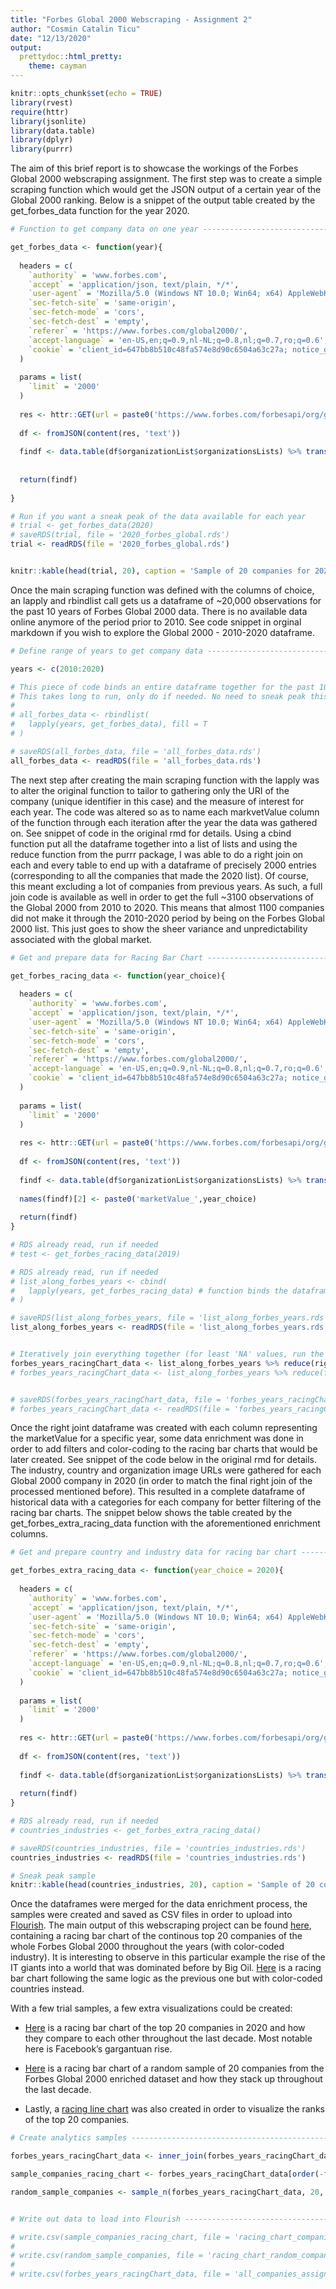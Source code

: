 ```yaml
---
title: "Forbes Global 2000 Webscraping - Assignment 2"
author: "Cosmin Catalin Ticu"
date: "12/13/2020"
output:   
  prettydoc::html_pretty:
    theme: cayman
---
```


```r
knitr::opts_chunk$set(echo = TRUE)
library(rvest)
require(httr)
library(jsonlite)
library(data.table)
library(dplyr)
library(purrr)
```

The aim of this brief report is to showcase the workings of the Forbes Global 2000 webscraping assignment. The first step was to create a simple scraping function which would get the JSON output of a certain year of the Global 2000 ranking. Below is a snippet of the output table created by the get_forbes_data function for the year 2020.

```r
# Function to get company data on one year --------------------------------

get_forbes_data <- function(year){
  
  headers = c(
    `authority` = 'www.forbes.com',
    `accept` = 'application/json, text/plain, */*',
    `user-agent` = 'Mozilla/5.0 (Windows NT 10.0; Win64; x64) AppleWebKit/537.36 (KHTML, like Gecko) Chrome/87.0.4280.88 Safari/537.36',
    `sec-fetch-site` = 'same-origin',
    `sec-fetch-mode` = 'cors',
    `sec-fetch-dest` = 'empty',
    `referer` = 'https://www.forbes.com/global2000/',
    `accept-language` = 'en-US,en;q=0.9,nl-NL;q=0.8,nl;q=0.7,ro;q=0.6',
    `cookie` = 'client_id=647bb8b510c48fa574e8d90c6504a63c27a; notice_gdpr_prefs=0,1,2:1a8b5228dd7ff0717196863a5d28ce6c; notice_preferences=2:1a8b5228dd7ff0717196863a5d28ce6c; _cb_ls=1; _cb=DRZrudBn4kTnlNJhs; _ga=GA1.2.1949116926.1590076935; __qca=P0-1353362192-1590076935949; _sp_id.986d=62222acfa7daaf29.1590076947.1.1590076947.1590076947.95197e53-9c63-4ac1-8fcd-e7af1a3a90ed; xdibx=N4Ig-mBGAeDGCuAnRIBcoAOGAuBnNAjAKwCcADGQOyVkEAcAbCXQDQgYBusAdtmgMxtc-VMXJUm.SkQAsRNp1w8-qQSERIANmhAALbNgy5UAehMB3SwDoA5gHs7NzQFMrsOwFsTINpq06TXABLbGdcEw9YAGsg7lxnAE8TACZafhMqFOSTSCCbAFoAEwBDbGL84u5izQTsINhcCu5C.OxdZ3yAM3hsJA67TvyPYsQo5zruAtxqsJMAYgJYAhJIQpk5IjpKHxBNPEJSCmpaRmYAXzYIGAxEZw40UBKEkQBtMSPJaRk6AF0L8Cg0Duzl4ImA.yucCChR0ZCIcNgJAYBHyMkKTFRJRkFTInToXVg.DonUg0kohUo5XeEhI.AYREoJBAZyAA; global_ad_params=%7B%7D; _fbp=fb.1.1605636636370.1262455748; __pnahc=0; crdl_forbes-liveaID=anonimE51xjoe3Tw0agQZFs6Fg; __tbc=%7Bjzx%7DIFcj-ZhxuNCMjI4-mDfH1CHTvL0kM8d1ab-adQgGNVqzJhRJrPOfki8Uo7zMn7aS_UL_VMD3Cf_r1iiBnxs3AJL9UCjSeEjl4C4rfTZVk8nat3iND8BKF1_5vNQWEzEV3E9l5ifC0NcYbET3aSZxuA; __pat=-18000000; gaWelcomPageTracked=true; notice_behavior=expressed,eu; __aaxsc=0; AMP_TOKEN=%24NOT_FOUND; _gid=GA1.2.43326704.1607770680; rbzid=H714dWPhsfoL6pnOp0LYW+5hhxDAkzHYXnYK9hDGPopzUEuKVIjeza+chqWzKtYbx219oNlZ0tDHyGyyDvy4mE4afTFJ1aQHq8QvHzIPhq/7/vdeuDYX3nGDfFqmrjE769OYyfZ0TJFFH4BBM/468+HP+t3vK6XgvxeaXcV1+6FnkQ17IWP+epxfXAKenPaFmvys80CIIuAqAa0V44bUwvjW+3HvcHt0vlK7Dz/ujKU65s+agFerSV2CyULK5LVRmppaXnIXyJHp7MkrMFK/mQ==; rbzsessionid=255e2d0fd7c973e24deefaee113d0b1c; _cb_svref=null; __gads=ID=7bf153004501cb72:T=1607770730:R:S=ALNI_MbfwjnkkDJ88jUiBs-vUe851_1k9g; aasd=2%7C1607770679880; _dc_gtm_UA-5883199-3=1; _gat_UA-5883199-3=1; __pvi=%7B%22id%22%3A%22v-2020-12-12-12-58-00-193-Nt2ZQlcFqpqljQrK-ae1c1dcf203be31b4dbc42657e81bf7e%22%2C%22domain%22%3A%22.forbes.com%22%2C%22time%22%3A1607770746128%7D; __adblocker=false; xbc=%7Bjzx%7DKdQdrBxJ3eczRFL5k3BVTghnCXYsqI3yMu3H3SVN1DtrlLuSvyYEc4SMBqlsNDAT7w6lTPpGwdl5vp-H2szndAlCMRzmz0W95t7m5VeT56lcLdhT5VORB_KNB5IlreZrTO9OY2pFNYOyMaZ74b2pzRjYPG-FoRMuY1jXlYqOM8hTluf3MXvFNPTRbN47P0bKpnb0U6GT3w-UXsXgyVZPGm7THSKXBVuzcAiG9w5zHrsiQNiN0oDLjVUqSm8GI_ZTzQ6g-58hNU48OUcziCcsWMcAsodzh98W7RWGjgJov7fZVfjxKTqzNyiAtlpKft_-; _chartbeat2=.1590076934733.1607770749770.0000000000000001.Bv_jvLCsgxBgBrES30BYKLrsa451G.2; QSI_HistorySession=https%3A%2F%2Fwww.forbes.com%2Fglobal2000%2F%237ac9a205335d~1607770684517%7Chttps%3A%2F%2Fwww.forbes.com%2Fglobal2000%2F%23295aa3b7335d~1607770749825; _chartbeat4=t=qJcC1KrFWu5aWrqDdNx7QptOT4&E=5&x=0&c=0.16&y=11294&w=1010; session_depth=www.forbes.com%3D3%7C462705817%3D3%7C383070046%3D3%7C823003578%3D3%7C659093976%3D3%7C218291818%3D3; mnet_session_depth=3%7C1607770679072'
  )
  
  params = list(
    `limit` = '2000'
  )
  
  res <- httr::GET(url = paste0('https://www.forbes.com/forbesapi/org/global2000/',year,'/position/true.json'), httr::add_headers(.headers=headers), query = params)
    
  df <- fromJSON(content(res, 'text'))
    
  findf <- data.table(df$organizationList$organizationsLists) %>% transmute(organization.name, industry, country, 
                                                                        revenue, profits, assets, marketValue, yearFounded)
  
  return(findf)
  
}

# Run if you want a sneak peak of the data available for each year
# trial <- get_forbes_data(2020)
# saveRDS(trial, file = '2020_forbes_global.rds')
trial <- readRDS(file = '2020_forbes_global.rds')


knitr::kable(head(trial, 20), caption = 'Sample of 20 companies for 2020 data')
```

Once the main scraping function was defined with the columns of choice, an lapply and rbindlist call gets us a dataframe of ~20,000 observations for the past 10 years of Forbes Global 2000 data. There is no available data online anymore of the period prior to 2010. See code snippet in orginal markdown if you wish to explore the Global 2000 - 2010-2020 dataframe.

```r
# Define range of years to get company data -------------------------------

years <- c(2010:2020)

# This piece of code binds an entire dataframe together for the past 10 years which results in ~20,000 observations. 
# This takes long to run, only do if needed. No need to sneak peak this one.
#
# all_forbes_data <- rbindlist(
#   lapply(years, get_forbes_data), fill = T
# )

# saveRDS(all_forbes_data, file = 'all_forbes_data.rds')
all_forbes_data <- readRDS(file = 'all_forbes_data.rds')
```

The next step after creating the main scraping function with the lapply was to alter the original function to tailor to gathering only the URI of the company (unique identifier in this case) and the measure of interest for each year. The code was altered so as to name each markvetValue column of the function through each iteration after the year the data was gathered on. See snippet of code in the original rmd for details. Using a cbind function put all the dataframe together into a list of lists and using the reduce function from the purrr package, I was able to do a right join on each and every table to end up with a dataframe of precisely 2000 entries (corresponding to all the companies that made the 2020 list). Of course, this meant excluding a lot of companies from previous years. As such, a full join code is available as well in order to get the full ~3100 observations of the Global 2000 from 2010 to 2020. This means that almost 1100 companies did not make it through the 2010-2020 period by being on the Forbes Global 2000 list. This just goes to show the sheer variance and unpredictability associated with the global market.

```r
# Get and prepare data for Racing Bar Chart -------------------------------

get_forbes_racing_data <- function(year_choice){
  
  headers = c(
    `authority` = 'www.forbes.com',
    `accept` = 'application/json, text/plain, */*',
    `user-agent` = 'Mozilla/5.0 (Windows NT 10.0; Win64; x64) AppleWebKit/537.36 (KHTML, like Gecko) Chrome/87.0.4280.88 Safari/537.36',
    `sec-fetch-site` = 'same-origin',
    `sec-fetch-mode` = 'cors',
    `sec-fetch-dest` = 'empty',
    `referer` = 'https://www.forbes.com/global2000/',
    `accept-language` = 'en-US,en;q=0.9,nl-NL;q=0.8,nl;q=0.7,ro;q=0.6',
    `cookie` = 'client_id=647bb8b510c48fa574e8d90c6504a63c27a; notice_gdpr_prefs=0,1,2:1a8b5228dd7ff0717196863a5d28ce6c; notice_preferences=2:1a8b5228dd7ff0717196863a5d28ce6c; _cb_ls=1; _cb=DRZrudBn4kTnlNJhs; _ga=GA1.2.1949116926.1590076935; __qca=P0-1353362192-1590076935949; _sp_id.986d=62222acfa7daaf29.1590076947.1.1590076947.1590076947.95197e53-9c63-4ac1-8fcd-e7af1a3a90ed; xdibx=N4Ig-mBGAeDGCuAnRIBcoAOGAuBnNAjAKwCcADGQOyVkEAcAbCXQDQgYBusAdtmgMxtc-VMXJUm.SkQAsRNp1w8-qQSERIANmhAALbNgy5UAehMB3SwDoA5gHs7NzQFMrsOwFsTINpq06TXABLbGdcEw9YAGsg7lxnAE8TACZafhMqFOSTSCCbAFoAEwBDbGL84u5izQTsINhcCu5C.OxdZ3yAM3hsJA67TvyPYsQo5zruAtxqsJMAYgJYAhJIQpk5IjpKHxBNPEJSCmpaRmYAXzYIGAxEZw40UBKEkQBtMSPJaRk6AF0L8Cg0Duzl4ImA.yucCChR0ZCIcNgJAYBHyMkKTFRJRkFTInToXVg.DonUg0kohUo5XeEhI.AYREoJBAZyAA; global_ad_params=%7B%7D; _fbp=fb.1.1605636636370.1262455748; __pnahc=0; crdl_forbes-liveaID=anonimE51xjoe3Tw0agQZFs6Fg; __tbc=%7Bjzx%7DIFcj-ZhxuNCMjI4-mDfH1CHTvL0kM8d1ab-adQgGNVqzJhRJrPOfki8Uo7zMn7aS_UL_VMD3Cf_r1iiBnxs3AJL9UCjSeEjl4C4rfTZVk8nat3iND8BKF1_5vNQWEzEV3E9l5ifC0NcYbET3aSZxuA; __pat=-18000000; gaWelcomPageTracked=true; notice_behavior=expressed,eu; __aaxsc=0; AMP_TOKEN=%24NOT_FOUND; _gid=GA1.2.43326704.1607770680; rbzid=H714dWPhsfoL6pnOp0LYW+5hhxDAkzHYXnYK9hDGPopzUEuKVIjeza+chqWzKtYbx219oNlZ0tDHyGyyDvy4mE4afTFJ1aQHq8QvHzIPhq/7/vdeuDYX3nGDfFqmrjE769OYyfZ0TJFFH4BBM/468+HP+t3vK6XgvxeaXcV1+6FnkQ17IWP+epxfXAKenPaFmvys80CIIuAqAa0V44bUwvjW+3HvcHt0vlK7Dz/ujKU65s+agFerSV2CyULK5LVRmppaXnIXyJHp7MkrMFK/mQ==; rbzsessionid=255e2d0fd7c973e24deefaee113d0b1c; _cb_svref=null; __gads=ID=7bf153004501cb72:T=1607770730:R:S=ALNI_MbfwjnkkDJ88jUiBs-vUe851_1k9g; aasd=2%7C1607770679880; _dc_gtm_UA-5883199-3=1; _gat_UA-5883199-3=1; __pvi=%7B%22id%22%3A%22v-2020-12-12-12-58-00-193-Nt2ZQlcFqpqljQrK-ae1c1dcf203be31b4dbc42657e81bf7e%22%2C%22domain%22%3A%22.forbes.com%22%2C%22time%22%3A1607770746128%7D; __adblocker=false; xbc=%7Bjzx%7DKdQdrBxJ3eczRFL5k3BVTghnCXYsqI3yMu3H3SVN1DtrlLuSvyYEc4SMBqlsNDAT7w6lTPpGwdl5vp-H2szndAlCMRzmz0W95t7m5VeT56lcLdhT5VORB_KNB5IlreZrTO9OY2pFNYOyMaZ74b2pzRjYPG-FoRMuY1jXlYqOM8hTluf3MXvFNPTRbN47P0bKpnb0U6GT3w-UXsXgyVZPGm7THSKXBVuzcAiG9w5zHrsiQNiN0oDLjVUqSm8GI_ZTzQ6g-58hNU48OUcziCcsWMcAsodzh98W7RWGjgJov7fZVfjxKTqzNyiAtlpKft_-; _chartbeat2=.1590076934733.1607770749770.0000000000000001.Bv_jvLCsgxBgBrES30BYKLrsa451G.2; QSI_HistorySession=https%3A%2F%2Fwww.forbes.com%2Fglobal2000%2F%237ac9a205335d~1607770684517%7Chttps%3A%2F%2Fwww.forbes.com%2Fglobal2000%2F%23295aa3b7335d~1607770749825; _chartbeat4=t=qJcC1KrFWu5aWrqDdNx7QptOT4&E=5&x=0&c=0.16&y=11294&w=1010; session_depth=www.forbes.com%3D3%7C462705817%3D3%7C383070046%3D3%7C823003578%3D3%7C659093976%3D3%7C218291818%3D3; mnet_session_depth=3%7C1607770679072'
  )
  
  params = list(
    `limit` = '2000'
  )
  
  res <- httr::GET(url = paste0('https://www.forbes.com/forbesapi/org/global2000/',year_choice,'/position/true.json'), httr::add_headers(.headers=headers), query = params)
  
  df <- fromJSON(content(res, 'text'))
  
  findf <- data.table(df$organizationList$organizationsLists) %>% transmute(uri, marketValue)
  
  names(findf)[2] <- paste0('marketValue_',year_choice)
  
  return(findf)  
}

# RDS already read, run if needed
# test <- get_forbes_racing_data(2019)

# RDS already read, run if needed
# list_along_forbes_years <- cbind(
#   lapply(years, get_forbes_racing_data) # function binds the dataframes together in one large list of lists
# )

# saveRDS(list_along_forbes_years, file = 'list_along_forbes_years.rds')
list_along_forbes_years <- readRDS(file = 'list_along_forbes_years.rds')


# Iteratively join everything together (for least 'NA' values, run the right_join)
forbes_years_racingChart_data <- list_along_forbes_years %>% reduce(right_join, by = c("uri") )
# forbes_years_racingChart_data <- list_along_forbes_years %>% reduce(full_join, by = c("uri") )


# saveRDS(forbes_years_racingChart_data, file = 'forbes_years_racingChart_data.rds')
# forbes_years_racingChart_data <- readRDS(file = 'forbes_years_racingChart_data.rds')

```

Once the right joint dataframe was created with each column representing the marketValue for a specific year, some data enrichment was done in order to add filters and color-coding to the racing bar charts that would be later created. See snippet of the code below in the original rmd for details. The industry, country and organization image URLs were gathered for each Global 2000 company in 2020 (in order to match the final right join of the processed mentioned before). This resulted in a complete dataframe of historical data with a categories for each company for better filtering of the racing bar charts. The snippet below shows the table created by the get_forbes_extra_racing_data function with the aforementioned enrichment columns.

```r
# Get and prepare country and industry data for racing bar chart ----------

get_forbes_extra_racing_data <- function(year_choice = 2020){
  
  headers = c(
    `authority` = 'www.forbes.com',
    `accept` = 'application/json, text/plain, */*',
    `user-agent` = 'Mozilla/5.0 (Windows NT 10.0; Win64; x64) AppleWebKit/537.36 (KHTML, like Gecko) Chrome/87.0.4280.88 Safari/537.36',
    `sec-fetch-site` = 'same-origin',
    `sec-fetch-mode` = 'cors',
    `sec-fetch-dest` = 'empty',
    `referer` = 'https://www.forbes.com/global2000/',
    `accept-language` = 'en-US,en;q=0.9,nl-NL;q=0.8,nl;q=0.7,ro;q=0.6',
    `cookie` = 'client_id=647bb8b510c48fa574e8d90c6504a63c27a; notice_gdpr_prefs=0,1,2:1a8b5228dd7ff0717196863a5d28ce6c; notice_preferences=2:1a8b5228dd7ff0717196863a5d28ce6c; _cb_ls=1; _cb=DRZrudBn4kTnlNJhs; _ga=GA1.2.1949116926.1590076935; __qca=P0-1353362192-1590076935949; _sp_id.986d=62222acfa7daaf29.1590076947.1.1590076947.1590076947.95197e53-9c63-4ac1-8fcd-e7af1a3a90ed; xdibx=N4Ig-mBGAeDGCuAnRIBcoAOGAuBnNAjAKwCcADGQOyVkEAcAbCXQDQgYBusAdtmgMxtc-VMXJUm.SkQAsRNp1w8-qQSERIANmhAALbNgy5UAehMB3SwDoA5gHs7NzQFMrsOwFsTINpq06TXABLbGdcEw9YAGsg7lxnAE8TACZafhMqFOSTSCCbAFoAEwBDbGL84u5izQTsINhcCu5C.OxdZ3yAM3hsJA67TvyPYsQo5zruAtxqsJMAYgJYAhJIQpk5IjpKHxBNPEJSCmpaRmYAXzYIGAxEZw40UBKEkQBtMSPJaRk6AF0L8Cg0Duzl4ImA.yucCChR0ZCIcNgJAYBHyMkKTFRJRkFTInToXVg.DonUg0kohUo5XeEhI.AYREoJBAZyAA; global_ad_params=%7B%7D; _fbp=fb.1.1605636636370.1262455748; __pnahc=0; crdl_forbes-liveaID=anonimE51xjoe3Tw0agQZFs6Fg; __tbc=%7Bjzx%7DIFcj-ZhxuNCMjI4-mDfH1CHTvL0kM8d1ab-adQgGNVqzJhRJrPOfki8Uo7zMn7aS_UL_VMD3Cf_r1iiBnxs3AJL9UCjSeEjl4C4rfTZVk8nat3iND8BKF1_5vNQWEzEV3E9l5ifC0NcYbET3aSZxuA; __pat=-18000000; gaWelcomPageTracked=true; notice_behavior=expressed,eu; __aaxsc=0; AMP_TOKEN=%24NOT_FOUND; _gid=GA1.2.43326704.1607770680; rbzid=H714dWPhsfoL6pnOp0LYW+5hhxDAkzHYXnYK9hDGPopzUEuKVIjeza+chqWzKtYbx219oNlZ0tDHyGyyDvy4mE4afTFJ1aQHq8QvHzIPhq/7/vdeuDYX3nGDfFqmrjE769OYyfZ0TJFFH4BBM/468+HP+t3vK6XgvxeaXcV1+6FnkQ17IWP+epxfXAKenPaFmvys80CIIuAqAa0V44bUwvjW+3HvcHt0vlK7Dz/ujKU65s+agFerSV2CyULK5LVRmppaXnIXyJHp7MkrMFK/mQ==; rbzsessionid=255e2d0fd7c973e24deefaee113d0b1c; _cb_svref=null; __gads=ID=7bf153004501cb72:T=1607770730:R:S=ALNI_MbfwjnkkDJ88jUiBs-vUe851_1k9g; aasd=2%7C1607770679880; _dc_gtm_UA-5883199-3=1; _gat_UA-5883199-3=1; __pvi=%7B%22id%22%3A%22v-2020-12-12-12-58-00-193-Nt2ZQlcFqpqljQrK-ae1c1dcf203be31b4dbc42657e81bf7e%22%2C%22domain%22%3A%22.forbes.com%22%2C%22time%22%3A1607770746128%7D; __adblocker=false; xbc=%7Bjzx%7DKdQdrBxJ3eczRFL5k3BVTghnCXYsqI3yMu3H3SVN1DtrlLuSvyYEc4SMBqlsNDAT7w6lTPpGwdl5vp-H2szndAlCMRzmz0W95t7m5VeT56lcLdhT5VORB_KNB5IlreZrTO9OY2pFNYOyMaZ74b2pzRjYPG-FoRMuY1jXlYqOM8hTluf3MXvFNPTRbN47P0bKpnb0U6GT3w-UXsXgyVZPGm7THSKXBVuzcAiG9w5zHrsiQNiN0oDLjVUqSm8GI_ZTzQ6g-58hNU48OUcziCcsWMcAsodzh98W7RWGjgJov7fZVfjxKTqzNyiAtlpKft_-; _chartbeat2=.1590076934733.1607770749770.0000000000000001.Bv_jvLCsgxBgBrES30BYKLrsa451G.2; QSI_HistorySession=https%3A%2F%2Fwww.forbes.com%2Fglobal2000%2F%237ac9a205335d~1607770684517%7Chttps%3A%2F%2Fwww.forbes.com%2Fglobal2000%2F%23295aa3b7335d~1607770749825; _chartbeat4=t=qJcC1KrFWu5aWrqDdNx7QptOT4&E=5&x=0&c=0.16&y=11294&w=1010; session_depth=www.forbes.com%3D3%7C462705817%3D3%7C383070046%3D3%7C823003578%3D3%7C659093976%3D3%7C218291818%3D3; mnet_session_depth=3%7C1607770679072'
  )
  
  params = list(
    `limit` = '2000'
  )
  
  res <- httr::GET(url = paste0('https://www.forbes.com/forbesapi/org/global2000/',year_choice,'/position/true.json'), httr::add_headers(.headers=headers), query = params)
  
  df <- fromJSON(content(res, 'text'))
  
  findf <- data.table(df$organizationList$organizationsLists) %>% transmute(uri, industry, country, organization.image)
  
  return(findf)  
}

# RDS already read, run if needed
# countries_industries <- get_forbes_extra_racing_data()

# saveRDS(countries_industries, file = 'countries_industries.rds')
countries_industries <- readRDS(file = 'countries_industries.rds')

# Sneak peak sample
knitr::kable(head(countries_industries, 20), caption = 'Sample of 20 companies with country, industry and their image URLs')
```

Once the dataframes were merged for the data enrichment process, the samples were created and saved as CSV files in order to upload into [Flourish](https://flourish.studio/). The main output of this webscraping project can be found [here](https://public.flourish.studio/visualisation/4654452/), containing a racing bar chart of the continous top 20 companies of the whole Forbes Global 2000 throughout the years (with color-coded industry). It is interesting to observe in this particular example the rise of the IT giants into a world that was dominated before by Big Oil. [Here](https://public.flourish.studio/visualisation/4654550/) is a racing bar chart following the same logic as the previous one but with color-coded countries instead. 

With a few trial samples, a few extra visualizations could be created:

+ [Here](https://public.flourish.studio/visualisation/4654388/) is a racing bar chart of the top 20 companies in 2020 and how they compare to each other throughout the last decade. Most notable here is Facebook's gargantuan rise.

+ [Here](https://public.flourish.studio/visualisation/4654414/) is a racing bar chart of a random sample of 20 companies from the Forbes Global 2000 enriched dataset and how they stack up throughout the last decade.

+ Lastly, a [racing line chart](https://public.flourish.studio/visualisation/4653353/) was also created in order to visualize the ranks of the top 20 companies.


```r
# Create analytics samples ------------------------------------------------

forbes_years_racingChart_data <- inner_join(forbes_years_racingChart_data, countries_industries, by = 'uri')

sample_companies_racing_chart <- forbes_years_racingChart_data[order(-forbes_years_racingChart_data$marketValue_2020),] %>% head(20)

random_sample_companies <- sample_n(forbes_years_racingChart_data, 20, replace = F)


# Write out data to load into Flourish ------------------------------------

# write.csv(sample_companies_racing_chart, file = 'racing_chart_companies_assign2.csv')
# 
# write.csv(random_sample_companies, file = 'racing_chart_random_companies_assign2.csv')
# 
# write.csv(forbes_years_racingChart_data, file = 'all_companies_assign2.csv')
```

